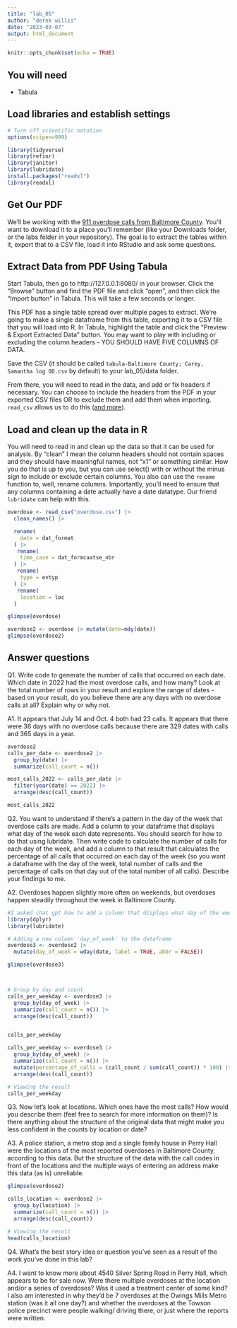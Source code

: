 ```yaml
---
title: "lab_05"
author: "derek willis"
date: "2023-03-07"
output: html_document
---
```


```r
knitr::opts_chunk$set(echo = TRUE)
```

## You will need

- Tabula

## Load libraries and establish settings

```r
# Turn off scientific notation
options(scipen=999)

library(tidyverse)
library(refinr)
library(janitor)
library(lubridate)
install.packages("readxl")
library(readxl)

```

## Get Our PDF

We'll be working with the [911 overdose calls from Baltimore County](https://drive.google.com/file/d/1qkYuojGF_6WKFr5aNQxmewDzcKyOiJFr/view?usp=share_link). You'll want to download it to a place you'll remember (like your Downloads folder, or the labs folder in your repository). The goal is to extract the tables within it, export that to a CSV file, load it into RStudio and ask some questions.

## Extract Data from PDF Using Tabula

Start Tabula, then go to http://127.0.0.1:8080/ in your browser. Click the "Browse" button and find the PDF file and click "open", and then click the "Import button" in Tabula. This will take a few seconds or longer.

This PDF has a single table spread over multiple pages to extract. We're going to make a single dataframe from this table, exporting it to a CSV file that you will load into R. In Tabula, highlight the table and click the "Preview & Export Extracted Data" button. You may want to play with including or excluding the column headers - YOU SHOULD HAVE FIVE COLUMNS OF DATA.

Save the CSV (it should be called `tabula-Baltimore County; Carey, Samantha log OD.csv` by default) to your lab_05/data folder.

From there, you will need to read in the data, and add or fix headers if necessary. You can choose to include the headers from the PDF in your exported CSV files OR to exclude them and add them when importing. `read_csv` allows us to do this ([and more](https://readr.tidyverse.org/reference/read_delim.html)).

## Load and clean up the data in R

You will need to read in and clean up the data so that it can be used for analysis. By "clean" I mean the column headers should not contain spaces and they should have meaningful names, not "x1" or something similar. How you do that is up to you, but you can use select() with or without the minus sign to include or exclude certain columns. You also can use the `rename` function to, well, rename columns. Importantly, you'll need to ensure that any columns containing a date actually have a date datatype. Our friend `lubridate` can help with this.

```r

overdose <- read_csv("overdose.csv") |>
  clean_names() |>

  rename(
    date = dat_format
  ) |>
   rename(
    time_case = dat_formcaatse_nbr
  ) |>
   rename(
    type = evtyp
  ) |>
   rename(
    location = loc
  )

```
```r
glimpse(overdose)
```
```r
overdose2 <- overdose |> mutate(date=mdy(date))
glimpse(overdose2)
```

## Answer questions

Q1. Write code to generate the number of calls that occurred on each date. Which date in 2022 had the most overdose calls, and how many? Look at the total number of rows in your result and explore the range of dates - based on your result, do you believe there are any days with no overdose calls at all? Explain why or why not.

A1. It appears that July 14 and Oct. 4 both had	23 calls. It appears that there were 36 days with no overdose calls because there are 329 dates with calls and 365 days in a year.	

```r

overdose2
calls_per_date <- overdose2 |> 
  group_by(date) |> 
  summarize(call_count = n())

most_calls_2022 <- calls_per_date |> 
  filter(year(date) == 2022) |> 
  arrange(desc(call_count)) 

most_calls_2022
```

Q2. You want to understand if there's a pattern in the day of the week that overdose calls are made. Add a column to your dataframe that displays what day of the week each date represents. You should search for how to do that using lubridate. Then write code to calculate the number of calls for each day of the week, and add a column to that result that calculates the percentage of all calls that occurred on each day of the week (so you want a dataframe with the day of the week, total number of calls and the percentage of calls on that day out of the total number of all calls). Describe your findings to me.

A2. Overdoses happen slightly more often on weekends, but overdoses happen steadily throughout the week in Baltimore County.

```r
#I asked chat gpt how to add a column that displays what day of the week each date represents, and how to create the formula for percentage of calls
library(dplyr)
library(lubridate)

# Adding a new column 'day_of_week' to the dataframe
overdose3 <- overdose2 |> 
  mutate(day_of_week = wday(date, label = TRUE, abbr = FALSE))

glimpse(overdose3)




```
```r

# Group by day and count
calls_per_weekday <- overdose3 |> 
  group_by(day_of_week) |> 
  summarize(call_count = n()) |> 
  arrange(desc(call_count))


calls_per_weekday


```


```r
calls_per_weekday <- overdose3 |> 
  group_by(day_of_week) |> 
  summarize(call_count = n()) |> 
  mutate(percentage_of_calls = (call_count / sum(call_count)) * 100) |> 
  arrange(desc(call_count))

# Viewing the result
calls_per_weekday


```

Q3. Now let's look at locations. Which ones have the most calls? How would you describe them (feel free to search for more information on them)? Is there anything about the structure of the original data that might make you less confident in the counts by location or date?

A3. A police station, a metro stop and a single family house in Perry Hall were the locations of the most reported overdoses in Baltimore County, according to this data.
But the structure of the data with the call codes in front of the locations and the multiple ways of entering an address make this data (as is) unreliable.

```r
glimpse(overdose2)

```
```r
calls_location <- overdose2 |> 
  group_by(location) |> 
  summarize(call_count = n()) |> 
  arrange(desc(call_count))

# Viewing the result
head(calls_location)
```

Q4. What's the best story idea or question you've seen as a result of the work you've done in this lab?

A4. I want to know more about 4540 Silver Spring Road in Perry Hall, which appears to be for sale now. Were there multiple overdoses at the location and/or a series of overdoses? Was it used a treatment center of some kind? I also am interested in why they'd be 7 overdoses at the Owings Mills Metro station (was it all one day?)  and whether the overdoses at the Towson police precinct were people walking/ driving there, or just where the reports were written.

